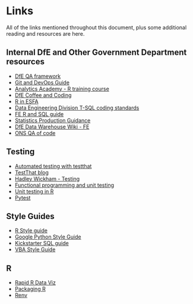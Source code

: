# Links{#links}

All of the links mentioned throughout this document, plus some additional reading and resources are here.

## Internal DfE and Other Government Department resources

* [DfE QA framework](https://educationgovuk.sharepoint.com/sites/sarpi/g/SitePages/Quality-Assurance.aspx)
* [Git and DevOps Guide](https://dfe-analytical-services.github.io/vsts-for-analysis/)
* [Analytics Academy - R training course](https://trello.com/invite/b/QdDx3VmA/96f273b3438db2bb8ee5feae3943c3d4/analytics-academy-an-r-training-course)
* [DfE Coffee and Coding](https://educationgovuk.sharepoint.com/sites/sarpi/g/AC/Coffee%20and%20Coding.aspx)
* [R in ESFA](https://rsconnect/rsc/esfa-r-training/)
* [Data Engineering Division T-SQL coding standards](https://teams.microsoft.com/l/file/5F396754-1495-49C8-AF19-E00498D2AF2A?tenantId=fad277c9-c60a-4da1-b5f3-b3b8b34a82f9&fileType=docx&objectUrl=https%3A%2F%2Feducationgovuk.sharepoint.com%2Fsites%2FDAN%2FShared%20Documents%2FAll%20analysts%2FTSQL%20Coding%20Standards.docx&baseUrl=https%3A%2F%2Feducationgovuk.sharepoint.com%2Fsites%2FDAN&serviceName=teams&threadId=19:62586ff36a9046eb9615668635ef3f8b@thread.skype&groupId=6572094f-43a3-4537-bcf0-fc27dc6557ed)
* [FE R and SQL guide](https://educationgovuk.sharepoint.com/sites/DAN/Shared%20Documents/DfE%20Data%20Science/2020-04_coding-best-practice-guide.html)
* [Statistics Production Guidance](https://rsconnect/rsc/stats-production-guidance/)
* [DfE Data Warehouse Wiki - FE](https://educationgovuk.sharepoint.com/sites/lveefa00001/efawiki/Data%20Warehouse%20Wiki.aspx)
* [ONS QA of code](https://bookdown.org/joshuah40/qa_code/introduction.html)

## Testing
* [Automated testing with testthat](https://www.r-bloggers.com/automated-testing-with-testthat-in-practice/)
* [TestThat blog](https://katherinemwood.github.io/post/testthat/)
* [Hadley Wickham - Testing](http://r-pkgs.had.co.nz/tests.html)
* [Functional programming and unit testing](https://b-rodrigues.github.io/fput/unit-testing.html#unit-testing-with-the-testthat-package)
* [Unit testing in R](https://billster45.github.io/rapid_r_data_vis_book/intro.html#qa-and-unit-tests)
* [Pytest](https://docs.pytest.org/en/latest/)

## Style Guides
* [R Style guide](https://style.tidyverse.org/index.html)
* [Google Python Style Guide](https://google.github.io/styleguide/pyguide.html)
* [Kickstarter SQL guide](https://gist.github.com/fredbenenson/7bb92718e19138c20591)
* [VBA Style Guide](https://github.com/danwagnerco/vba-style-guide)

## R
* [Rapid R Data Viz](https://billster45.github.io/rapid_r_data_vis_book/)
* [Packaging R](http://r-pkgs.had.co.nz/)
* [Renv](https://rstudio.github.io/renv/articles/renv.html)
